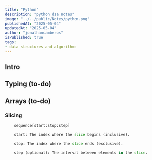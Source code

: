```yaml
---
title: "Python"
description: "python dsa notes"
image: "../../public/Notes/python.png"
publishedAt: "2025-05-04"
updatedAt: "2025-05-04" 
author: "jonathancamberos"
isPublished: true
tags: 
- data structures and algorithms
---
```


## Intro

## Typing (to-do)

## Arrays (to-do)

### Slicing
```python
    sequence[start:stop:step]

    start: The index where the slice begins (inclusive).

    stop: The index where the slice ends (exclusive).

    step (optional): The interval between elements in the slice.
```


